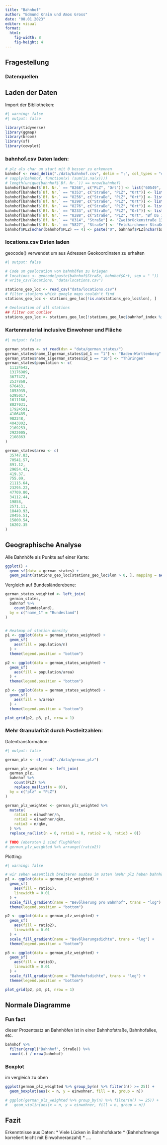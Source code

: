 ```yaml
---
title: "Bahnhof"
author: "Edmund Krain und Amos Gross"
date: "08.01.2023"
editor: visual
format: 
  html:
    fig-width: 8
    fig-height: 4
---
```


## Fragestellung

### Datenquellen

<!-- https://www.deutschebahn.com/pr-hamburg-de/DB-im-Norden-1/Regionale-Themen/Bahnhoefe-der-Deutschen-Bahn-6121238 -->

<!-- ->haben alle bahnhöfe in de (sind 5400) -->

## Laden der Daten



Import der Bibliotheken:
```r
#| warning: false
#| output: false

library(tidyverse)
library(ggmap)
library(broom)
library(sf)
library(cowplot)
```

### bahnhof.csv Daten laden:
```r
# plz als char um start mit 0 besser zu erkennen
bahnhof <- read_delim("./data/bahnhof.csv", delim = ";", col_types = "cccdccdcccc")
# sapply(bahnhof, function(x) (sum(is.na(x))))
# length(unique(bahnhof$`Bf. Nr.`)) == nrow(bahnhof)
bahnhof[bahnhof$`Bf. Nr.` == "8268", c("PLZ", "Ort")] <- list("60549", "Frankfurt")
bahnhof[bahnhof$`Bf. Nr.` == "8353", c("Straße", "PLZ", "Ort")] <- list("Vareler Straße", "26349", "Jaderberg")
bahnhof[bahnhof$`Bf. Nr.` == "8256", c("Straße", "PLZ", "Ort")] <- list("Oberaustraße", "83026", "Rosenheim")
bahnhof[bahnhof$`Bf. Nr.` == "8298", c("Straße", "PLZ", "Ort")] <- list("Schlosswald 20z", "09114", "Chemnitz")
bahnhof[bahnhof$`Bf. Nr.` == "8276", c("Straße", "PLZ", "Ort")] <- list("Mockauer Straße 123", "04357", "Leipzig")
bahnhof[bahnhof$`Bf. Nr.` == "8233", c("Straße", "PLZ", "Ort")] <- list("Am Stadtrand", "06406", "Bernburg")
bahnhof[bahnhof$`Bf. Nr.` == "8288", c("Straße", "PLZ", "Ort", "Bf DS 100Abk.")] <- list("Mühlenweg 4", "48734", "Reken", "EREK")
bahnhof[bahnhof$`Bf. Nr.` == "8314", "Straße"] <- "Zweibrückenstraße 13"
bahnhof[bahnhof$`Bf. Nr.` == "5827", "Straße"] <- "Feldkirchener Straße"
bahnhof$PLZ[nchar(bahnhof$PLZ) == 4] <- paste("0", bahnhof$PLZ[nchar(bahnhof$PLZ) == 4], sep = "")

```

### locations.csv Daten laden

geocode() verwendet um aus Adressen Geokoordinaten zu erhalten
```r
#| output: false

# Code um geolocation von bahnhöfen zu kriegen
# locations <- geocode(paste(bahnhof$Straße, bahnhof$Ort, sep = " "))
# write_csv(locations, "data/locations.csv")

stations_geo_loc <- read_csv("data/locations.csv")
# filter stations which google maps couldn't find
stations_geo_loc <- stations_geo_loc[!is.na(stations_geo_loc$lon), ]

# Geolocation of all stations
## filter out outlier
stations_geo_loc <- stations_geo_loc[!stations_geo_loc$bahnhof_index %in% c(4651,654,1937,2794,2807,3080,184,4851,559,3622,2703,2305,3494,3160,3084), ]

```

### Kartenmaterial inclusive Einwohner und Fläche
```r
#| output: false

german_states <- st_read(dsn = "data/german_states/")
german_states$name_1[german_states$id_1 == "1"] <- "Baden-Württemberg"
german_states$name_1[german_states$id_1 == "16"] <- "Thüringen"
german_states$population <- c(
  11124642,
  13176989,
  3677472,
  2537868,
  676463,
  1853935,
  6295017,
  1611160,
  8027031,
  17924591,
  4106485,
  982348,
  4043002,
  2169253,
  2922005,
  2108863
)

german_states$area <- c(
  35747.83,
  70541.57,
  891.12,
  29654.43,
  419.37,
  755.09,
  21115.64,
  23295.22,
  47709.80,
  34112.44,
  19858,
  2571.11,
  18449.93,
  20456.51,
  15800.54,
  16202.35
)
```



## Geographische Analyse

Alle Bahnhöfe als Punkte auf einer Karte:
```r
ggplot() + 
  geom_sf(data = german_states) +
  geom_point(stations_geo_loc[stations_geo_loc$lon > 0, ], mapping = aes(x = lon, y = lat))
```

Vergleich auf Bundesländerebene:
```r
german_states_weighted <- left_join(
  german_states, 
  bahnhof %>% 
    count(Bundesland),
  by = c("name_1" = "Bundesland")
)


# Heatmap of station density
p1 <- ggplot(data = german_states_weighted) + 
  geom_sf(
    aes(fill = population/n)
  ) +
  theme(legend.position = "bottom")

p2 <- ggplot(data = german_states_weighted) + 
  geom_sf(
    aes(fill = population/area)
  ) +
  theme(legend.position = "bottom")

p3 <- ggplot(data = german_states_weighted) + 
  geom_sf(
    aes(fill = n/area)
  ) +
  theme(legend.position = "bottom")

plot_grid(p2, p3, p1, nrow = 1)
```

### Mehr Granularität durch Postleitzahlen:

Datentransformation:
```r
#| output: false

german_plz <- st_read("./data/german_plz")

german_plz_weighted <- left_join(
  german_plz,
  bahnhof %>%
    count(PLZ) %>%
    replace_na(list(n = 0)),
  by = c("plz" = "PLZ")
)

german_plz_weighted <- german_plz_weighted %>%
  mutate(
    ratio1 = einwohner/n,
    ratio2 = einwohner/qkm,
    ratio3 = n/qkm,
  ) %>%
  replace_na(list(n = 0, ratio1 = 0, ratio2 = 0, ratio3 = 0))

# TODO (obersten 2 sind flughäfen)
# german_plz_weighted %>% arrange((ratio2))
```

Plotting:
```r
#| warning: false

# wir sehen wesentlich breiteren ausbau im osten (mehr plz haben bahnhöfe)
p1 <- ggplot(data = german_plz_weighted) +
  geom_sf(
    aes(fill = ratio1), 
    linewidth = 0.01
  ) +
  scale_fill_gradient(name = "Bevölkerung pro Bahnhof", trans = "log") +
  theme(legend.position = "bottom")

p2 <- ggplot(data = german_plz_weighted) +
  geom_sf(
    aes(fill = ratio2), 
    linewidth = 0.01
  ) +
  scale_fill_gradient(name = "Bevölkerungsdichte", trans = "log") +
  theme(legend.position = "bottom")

p3 <- ggplot(data = german_plz_weighted) +
  geom_sf(
    aes(fill = ratio3), 
    linewidth = 0.01
  ) +
  scale_fill_gradient(name = "Bahnhofsdichte", trans = "log") +
  theme(legend.position = "bottom")

plot_grid(p2, p3, p1, nrow = 1)
```



## Normale Diagramme

### Fun fact

dieser Prozentsatz an Bahnhöfen ist in einer Bahnhofstraße, Bahnhofallee, etc.
```r
bahnhof %>%
  filter(grepl("Bahnhof", Straße)) %>%
  count(.) / nrow(bahnhof)
```

### Boxplot 
im vergleich zu oben
```r

ggplot(german_plz_weighted %>% group_by(n) %>% filter(n() >= 25)) +
  geom_boxplot(aes(x = n, y = einwohner, fill = n, group = n))

# ggplot(german_plz_weighted %>% group_by(n) %>% filter(n() >= 25)) +
#   geom_violin(aes(x = n, y = einwohner, fill = n, group = n))
```

<!-- Stadt Land -->

<!-- Ost West -->

## Fazit

Erkenntnisse aus Daten:
* Viele Lücken in Bahnhofskarte
* (Bahnhofmenge korreliert leicht mit Einwohneranzahl)
* ....
